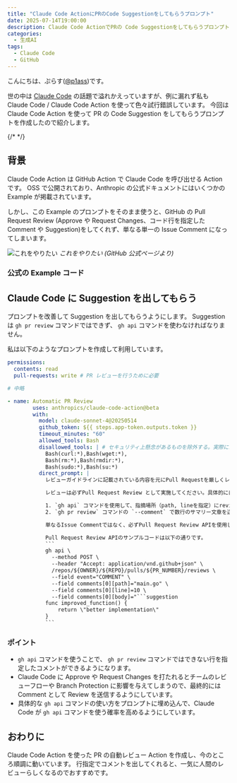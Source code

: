 ```yaml
---
title: "Claude Code ActionにPRのCode Suggestionをしてもらうプロンプト"
date: 2025-07-14T19:00:00
description: Claude Code ActionでPRの Code Suggestionをしてもらうプロンプトを作成したので紹介します。
categories:
  - 生成AI
tags:
  - Claude Code
  - GitHub
---
```


こんにちは、ぷらす([@p1ass](https://twitter.com/p1ass))です。

世の中は [Claude Code](https://docs.anthropic.com/ja/docs/claude-code/overview) の話題で溢れかえっていますが、例に漏れず私も Claude Code / Claude Code Action を使って色々試行錯誤しています。
今回は Claude Code Action を使って PR の Code Suggestion をしてもらうプロンプトを作成したので紹介します。

{/* <!--more--> */}

## 背景

Claude Code Action は GitHub Action で Claude Code を呼び出せる Action です。
OSS で公開されており、Anthropic の公式ドキュメントにはいくつかの Example が掲載されています。

<ExLinkCard url="https://docs.anthropic.com/ja/docs/claude-code/github-actions" />
<ExLinkCard url="https://github.com/anthropics/claude-code-action/blob/main/examples/claude-auto-review.yml" />

しかし、この Example のプロンプトをそのまま使うと、GitHub の Pull Request Review (Approve や Request Changes、コード行を指定した Comment や Suggestion)をしてくれず、単なる単一の Issue Comment になってしまいます。

![これをやりたい](https://docs.github.com/assets/cb-81042/mw-1440/images/help/pull_requests/commit-suggestion-button.webp)
_これをやりたい (GitHub 公式ページより)_

### 公式の Example コード

<script src="https://emgithub.com/embed-v2.js?target=https%3A%2F%2Fgithub.com%2Fanthropics%2Fclaude-code-action%2Fblob%2Fmain%2Fexamples%2Fclaude-auto-review.yml&style=atom-one-dark&type=code&showBorder=on&showLineNumbers=on&showFileMeta=on&showFullPath=on&showCopy=on"></script>

## Claude Code に Suggestion を出してもらう

プロンプトを改善して Suggestion を出してもらうようにします。
Suggestion は `gh pr review` コマンドではできず、 `gh api` コマンドを使わなければなりません。

私は以下のようなプロンプトを作成して利用しています。

````yaml
permissions:
  contents: read
  pull-requests: write # PR レビューを行うために必要

# 中略

- name: Automatic PR Review
        uses: anthropics/claude-code-action@beta
        with:
          model: claude-sonnet-4@20250514
          github_token: ${{ steps.app-token.outputs.token }}
          timeout_minutes: "60"
          allowed_tools: Bash
          disallowed_tools: | # セキュリティ上懸念があるものを除外する。実際にはもっと多くのコマンドを除外している
            Bash(curl:*),Bash(wget:*),
            Bash(rm:*),Bash(rmdir:*),
            Bash(sudo:*),Bash(su:*)
          direct_prompt: |
            レビューガイドラインに記載されている内容を元にPull Requestを厳しくレビューしてください。

            レビューは必ずPull Request Review として実施してください。具体的には以下の手順で行ってください：

            1. `gh api` コマンドを使用して、指摘場所（path, lineを指定）にreviewsをPOSTする。
            2. `gh pr review` コマンドの `--comment` で数行のサマリー文章を送信する（`--approve` や `--request-changes` は使わず `--comment` を使ってください）

            単なるIssue Commentではなく、必ずPull Request Review APIを使用してレビューを実施してください。

            Pull Request Review APIのサンプルコードは以下の通りです。
            ```
            gh api \
              --method POST \
              --header "Accept: application/vnd.github+json" \
              /repos/${OWNER}/${REPO}/pulls/${PR_NUMBER}/reviews \
              --field event="COMMENT" \
              --field comments[0][path]="main.go" \
              --field comments[0][line]=10 \
              --field comments[0][body]="```suggestion
            func improved_function() {
                return \"better implementation\"
            }
            ```
````

### ポイント

- `gh api` コマンドを使うことで、 `gh pr review` コマンドではできない行を指定したコメントができるようになります。
- Claude Code に Approve や Request Changes を打たれるとチームのレビューフローや Branch Protection に影響を与えてしまうので、最終的には Comment として Review を送信するようにしています。
- 具体的な `gh api` コマンドの使い方をプロンプトに埋め込んで、Claude Code が `gh api` コマンドを使う確率を高めるようにしています。

## おわりに

Claude Code Action を使った PR の自動レビュー Action を作成し、今のところ順調に動いています。
行指定でコメントを出してくれると、一気に人間のレビューらしくなるのでおすすめです。
